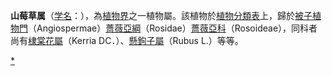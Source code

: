 {{Automatic taxobox
|image = Sibbaldia procumbens Sturm8.jpg
|image_caption = 
|status = 
|status_system = 
|taxon = Sibbaldia
|authority =  [[L.|L.]]
|}}

'''山莓草属'''（[[学名|学名]]：{{lang|la|'''''Sibbaldia L．'''''}}），為[[植物界|植物界]]之一植物屬。該植物於[[植物分類表|植物分類表]]上，歸於[[被子植物門|被子植物門]]（Angiospermae）[[薔薇亞綱|薔薇亞綱]]（Rosidae）[[薔薇亞科|薔薇亞科]]（Rosoideae），同科者尚有[[棣棠花屬|棣棠花屬]]（Kerria DC．）、[[懸鉤子屬|懸鉤子屬]]（Rubus L.）等等。
{{Taxonbar|from=Q3776116}}

[[Category:山莓草属|*]]